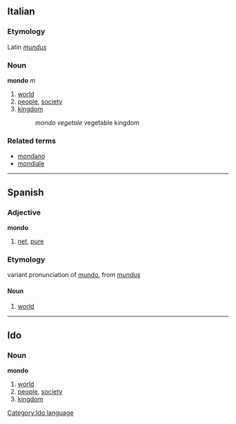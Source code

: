 ==Italian==
===Etymology===
Latin ''[[mundus]]''
===Noun===
'''mondo''' ''m''

# [[world]]
# [[people]], [[society]]
# [[kingdom]]
#: ''mondo vegetale'' vegetable kingdom

===Related terms===
*[[mondano]]
*[[mondiale]]

----

==Spanish==
===Adjective===
'''mondo'''

# [[net]], [[pure]]

===Etymology===
variant pronunciation of [[mundo]], from {{la}} ''[[mundus]]''
====Noun====
#[[world]]

----
==Ido==
[[Category:Ido language]]
===Noun===
'''mondo''' 

# [[world]]
# [[people]], [[society]]
# [[kingdom]]